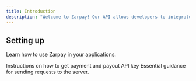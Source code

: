 ```yaml
---
title: Introduction
description: "Welcome to Zarpay! Our API allows developers to integrate our fintech merchant services into their applications seamlessly. This documentation will guide you through setting up an account, creating a store, and obtaining your API keys to use our services."
---
```


## Setting up

Learn how to use Zarpay in your applications.

<CardGroup cols={2}>
  <Card
    title="Getting API Keys"
    icon="pen-to-square"
    href="http://localhost:3000/getting-api-keys"
  >
   Instructions on how to get payment and payout API key

  </Card>
  <Card
    title="Request Format"
    icon="image"
    href="https://mintlify.com/docs/development"
  >
    Essential guidance for sending requests to the server.
  </Card>
</CardGroup>
